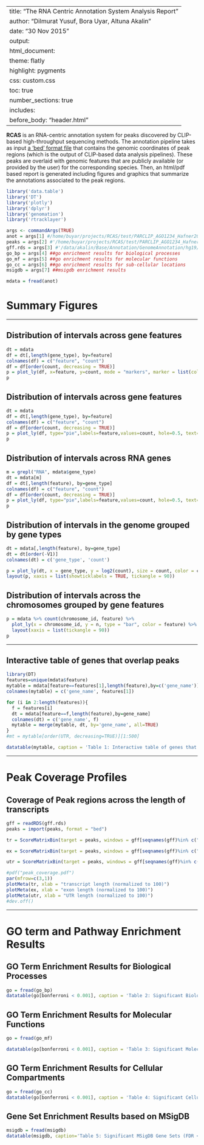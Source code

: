 
---
title: "The RNA Centric Annotation System Analysis Report"
author: "Dilmurat Yusuf, Bora Uyar, Altuna Akalin"
date: "30 Nov 2015"
output: 
  html_document:
    theme: flatly
    highlight: pygments
    css: custom.css
    toc: true
    number_sections: true
    includes: 
      before_body: "header.html"
---

**RCAS** is an RNA-centric annotation system for peaks discovered by CLIP-based high-throughput sequencing methods. The annotation pipeline takes as input [a 'bed' format file](https://genome.ucsc.edu/FAQ/FAQformat.html#format1) that contains the genomic coordinates of peak regions (which is the output of CLIP-based data analysis pipelines). These peaks are overlaid with genomic features that are publicly available (or provided by the user) for the corresponding species. Then, an html/pdf based report is generated including figures and graphics that summarize the annotations associated to the peak regions. 

```r
library('data.table')
library('DT')
library('plotly')
library('dplyr')
library('genomation')
library('rtracklayer')
```


```r
args <- commandArgs(TRUE)
anot = args[1] #/home/buyar/projects/RCAS/test/PARCLIP_AGO1234_Hafner2010a_hg19_xaa.anot.tsv
peaks = args[2] #'/home/buyar/projects/RCAS/test/PARCLIP_AGO1234_Hafner2010a_hg19_xaa.bed'
gff.rds = args[3] #'/data/akalin/Base/Annotation/GenomeAnnotation/hg19/gencode/gencode.v19.annotation.gff3.rds'
go_bp = args[4] ##go enrichment results for biological processes
go_mf = args[5] ##go enrichment results for molecular functions
go_cc = args[6] ##go enrichment results for sub-cellular locations
msigdb = args[7] ##msigdb enrichment results 

mdata = fread(anot)
```

# Summary Figures

------

## Distribution of intervals across gene features
```r
dt = mdata
df = dt[,length(gene_type), by=feature]
colnames(df) = c("feature", "count")
df = df[order(count, decreasing = TRUE)]
p = plot_ly(df, x=feature, y=count, mode = "markers", marker = list(color = count, size=50)) 
p
```

## Distribution of intervals across gene features
```r
dt = mdata
df = dt[,length(gene_type), by=feature]
colnames(df) = c("feature", "count")
df = df[order(count, decreasing = TRUE)]
p = plot_ly(df, type="pie",labels=feature,values=count, hole=0.5, text=feature, textfont = list(size=18, color="black"))
p
```

## Distribution of intervals across RNA genes
```r
m = grepl("RNA", mdata$gene_type)
dt = mdata[m]
df = dt[,length(feature), by=gene_type]
colnames(df) = c("feature", "count")
df = df[order(count, decreasing = TRUE)]
p = plot_ly(df, type="pie",labels=feature,values=count, hole=0.5, text=feature, textfont = list(size=18, color="black"))
p
```

## Distribution of intervals in the genome grouped by gene types 
```r
dt = mdata[,length(feature), by=gene_type]
dt = dt[order(-V1)]
colnames(dt) = c('gene_type', 'count')

p = plot_ly(dt, x = gene_type, y = log2(count), size = count, color = count, mode = "markers")
layout(p, xaxis = list(showticklabels = TRUE, tickangle = 90))

```

## Distribution of intervals across the chromosomes grouped by gene features 
```r
p = mdata %>% count(chromosome_id, feature) %>%
  plot_ly(x = chromosome_id, y = n, type = "bar", color = feature) %>%
  layout(xaxis = list(tickangle = 90))
p 
```

------

## Interactive table of genes that overlap peaks 
```r
library(DT)
features=unique(mdata$feature)
mytable = mdata[feature==features[1],length(feature),by=c('gene_name')]
colnames(mytable) = c('gene_name', features[1])

for (i in 2:length(features)){
  f = features[i]
  dt = mdata[feature==f,length(feature),by=gene_name]
  colnames(dt) = c('gene_name', f)
  mytable = merge(mytable, dt, by='gene_name', all=TRUE)
}
#mt = mytable[order(UTR, decreasing=TRUE)][1:500]

datatable(mytable, caption = 'Table 1: Interactive table of genes that overlap peaks, grouped by gene features such as introns, exons, UTRs, etc.', filter = 'top' )
```

------

# Peak Coverage Profiles

## Coverage of Peak regions across the length of transcripts
```r
gff = readRDS(gff.rds)
peaks = import(peaks, format = "bed")

tr = ScoreMatrixBin(target = peaks, windows = gff[seqnames(gff)%in% c("chr21", "chr22") & gff$type=="transcript"], bin.num = 100, strand.aware = TRUE)

ex = ScoreMatrixBin(target = peaks, windows = gff[seqnames(gff)%in% c("chr21", "chr22") & gff$type=="exon"], bin.num = 100, strand.aware = TRUE)

utr = ScoreMatrixBin(target = peaks, windows = gff[seqnames(gff)%in% c("chr21", "chr22") & gff$type=="UTR"], bin.num = 100, strand.aware = TRUE)

#pdf("peak_coverage.pdf")
par(mfrow=c(3,1))
plotMeta(tr, xlab = "transcript length (normalized to 100)")
plotMeta(ex, xlab = "exon length (normalized to 100)")
plotMeta(utr, xlab = "UTR length (normalized to 100)")
#dev.off()
```

------


# GO term and Pathway Enrichment Results

## GO Term Enrichment Results for Biological Processes
```r
go = fread(go_bp)
datatable(go[bonferroni < 0.001], caption = 'Table 2: Significant Biological Process GO terms (FDR < 0.001) enriched for genes that overlap peaks',  filter = 'top')
```

## GO Term Enrichment Results for Molecular Functions
```r
go = fread(go_mf)

datatable(go[bonferroni < 0.001], caption = 'Table 3: Significant Molecular Function GO terms (FDR < 0.001) enriched for genes that overlap peaks',  filter = 'top')
```

## GO Term Enrichment Results for Cellular Compartments
```r
go = fread(go_cc)
datatable(go[bonferroni < 0.001], caption = 'Table 4: Significant Cellular Compartment GO terms (FDR < 0.001) enriched for genes that overlap peaks',  filter = 'top')
```

## Gene Set Enrichment Results based on MSigDB
```r
msigdb = fread(msigdb)
datatable(msigdb, caption='Table 5: Significant MSigDB Gene Sets (FDR < 0.001) enriched for genes that overlap peaks', filter='top')
```





